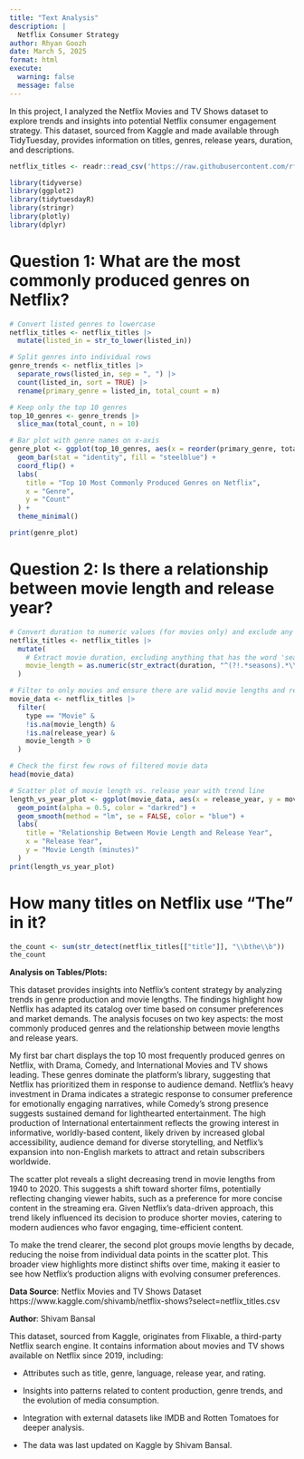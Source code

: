 ```yaml
---
title: "Text Analysis"
description: |
  Netflix Consumer Strategy 
author: Rhyan Goozh
date: March 5, 2025
format: html
execute: 
  warning: false
  message: false
---
```


In this project, I analyzed the Netflix Movies and TV Shows dataset to explore trends and insights into potential Netflix consumer engagement strategy. This dataset, sourced from Kaggle and made available through TidyTuesday, provides information on titles, genres, release years, duration, and descriptions.

```r
netflix_titles <- readr::read_csv('https://raw.githubusercontent.com/rfordatascience/tidytuesday/master/data/2021/2021-04-20/netflix_titles.csv')
```

```r
library(tidyverse)
library(ggplot2)
library(tidytuesdayR)
library(stringr)
library(plotly)
library(dplyr)
```

# Question 1: What are the most commonly produced genres on Netflix?

```r
# Convert listed genres to lowercase
netflix_titles <- netflix_titles |> 
  mutate(listed_in = str_to_lower(listed_in))
```

```r
# Split genres into individual rows
genre_trends <- netflix_titles |> 
  separate_rows(listed_in, sep = ", ") |> 
  count(listed_in, sort = TRUE) |> 
  rename(primary_genre = listed_in, total_count = n)
```

```r
# Keep only the top 10 genres
top_10_genres <- genre_trends |> 
  slice_max(total_count, n = 10)
```

```r
# Bar plot with genre names on x-axis
genre_plot <- ggplot(top_10_genres, aes(x = reorder(primary_genre, total_count), y = total_count)) +
  geom_bar(stat = "identity", fill = "steelblue") +
  coord_flip() +  
  labs(
    title = "Top 10 Most Commonly Produced Genres on Netflix",
    x = "Genre",
    y = "Count"
  ) +
  theme_minimal()

print(genre_plot)
```

# Question 2: Is there a relationship between movie length and release year?

```r
# Convert duration to numeric values (for movies only) and exclude any shows with "season" in duration
netflix_titles <- netflix_titles |> 
  mutate(
    # Extract movie duration, excluding anything that has the word 'season' in it using negative lookahead
    movie_length = as.numeric(str_extract(duration, "^(?!.*seasons).*\\d+"))
  )

# Filter to only movies and ensure there are valid movie lengths and release years
movie_data <- netflix_titles |> 
  filter(
    type == "Movie" & 
    !is.na(movie_length) & 
    !is.na(release_year) &
    movie_length > 0
  )

# Check the first few rows of filtered movie data
head(movie_data)

# Scatter plot of movie length vs. release year with trend line
length_vs_year_plot <- ggplot(movie_data, aes(x = release_year, y = movie_length)) +
  geom_point(alpha = 0.5, color = "darkred") +
  geom_smooth(method = "lm", se = FALSE, color = "blue") +
  labs(
    title = "Relationship Between Movie Length and Release Year",
    x = "Release Year",
    y = "Movie Length (minutes)"
  )
print(length_vs_year_plot)

```
# How many titles on Netflix use "The" in it?

```r
the_count <- sum(str_detect(netflix_titles[["title"]], "\\bthe\\b"))
the_count
```


**Analysis on Tables/Plots:**

This dataset provides insights into Netflix’s content strategy by analyzing trends in genre production and movie lengths. The findings highlight how Netflix has adapted its catalog over time based on consumer preferences and market demands. The analysis focuses on two key aspects: the most commonly produced genres and the relationship between movie lengths and release years.

My first bar chart displays the top 10 most frequently produced genres on Netflix, with Drama, Comedy, and International Movies and TV shows leading. These genres dominate the platform’s library, suggesting that Netflix has prioritized them in response to audience demand. Netflix’s heavy investment in Drama indicates a strategic response to consumer preference for emotionally engaging narratives, while Comedy’s strong presence suggests sustained demand for lighthearted entertainment. The high production of International entertainment reflects the growing interest in informative, worldly-based content, likely driven by increased global accessibility, audience demand for diverse storytelling, and Netflix’s expansion into non-English markets to attract and retain subscribers worldwide.

The scatter plot reveals a slight decreasing trend in movie lengths from 1940 to 2020. This suggests a shift toward shorter films, potentially reflecting changing viewer habits, such as a preference for more concise content in the streaming era. Given Netflix’s data-driven approach, this trend likely influenced its decision to produce shorter movies, catering to modern audiences who favor engaging, time-efficient content.

To make the trend clearer, the second plot groups movie lengths by decade, reducing the noise from individual data points in the scatter plot. This broader view highlights more distinct shifts over time, making it easier to see how Netflix’s production aligns with evolving consumer preferences.

**Data Source**: Netflix Movies and TV Shows Dataset https://www.kaggle.com/shivamb/netflix-shows?select=netflix_titles.csv

**Author**: Shivam Bansal

This dataset, sourced from Kaggle, originates from Flixable, a third-party Netflix search engine. It contains information about movies and TV shows available on Netflix since 2019, including:

-   Attributes such as title, genre, language, release year, and rating.

-   Insights into patterns related to content production, genre trends, and the evolution of media consumption.

-   Integration with external datasets like IMDB and Rotten Tomatoes for deeper analysis.

-   The data was last updated on Kaggle by Shivam Bansal.



